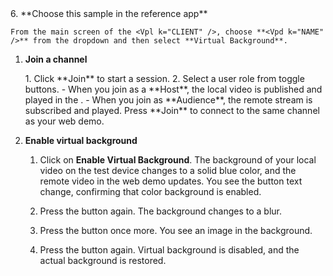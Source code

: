 
<PlatformWrapper platform="unity">

<TestHeader />
6. **Choose this sample in the reference app**

    From the main screen of the <Vpl k="CLIENT" />, choose **<Vpd k="NAME" />** from the dropdown and then select **Virtual Background**.

1. **Join a channel**

    <ProductWrapper product="interactive-live-streaming, broadcast-streaming">
    1. Click **Join** to start a session.
    2. Select a user role from toggle buttons.
        - When you join as a **Host**, the local video is published and played in the <Vpl k="CLIENT" />. 
        - When you join as **Audience**, the remote stream is subscribed and played.
    </ProductWrapper>

    <ProductWrapper notAllowed="interactive-live-streaming">
    Press **Join** to connect to the same channel as your web demo.
    </ProductWrapper>

1. **Enable virtual background** 

    1. Click on **Enable Virtual Background**. The background of your local video on the test device changes to a solid blue color, and the remote video in the web demo updates. You see the button text change, confirming that color background is enabled.

    1. Press the button again. The background changes to a blur.

    1. Press the button once more. You see an image in the background.

    1. Press the button again. Virtual background is disabled, and the actual background is restored.

</PlatformWrapper>